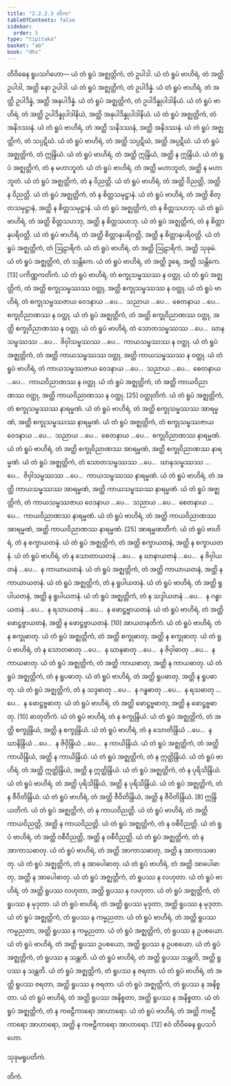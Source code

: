 ```yaml
---
title: "2.2.2.3 တိက"
tableOfContents: false
sidebar:
  order: 5
type: "tipitaka"
basket: "ab"
book: "dhs"
---
```



<DynamicBreadcrumb />

<Division number="585" book="dhs">

<Paragraph number="1144" book="dhs">
တိဝိဓေန ရူပသင်္ဂဟော—
</Paragraph>

<Paragraph number="1145" book="dhs">
ယံ တံ ရူပံ အဇ္ဈတ္တိကံ, တံ ဥပါဒါ. ယံ တံ ရူပံ ဗာဟိရံ, တံ အတ္ထိ ဥပါဒါ, အတ္ထိ နော ဥပါဒါ.
</Paragraph>

<Paragraph number="1146" book="dhs">
ယံ တံ ရူပံ အဇ္ဈတ္တိကံ, တံ ဥပါဒိန္နံ. ယံ တံ ရူပံ ဗာဟိရံ, တံ အတ္ထိ ဥပါဒိန္နံ, အတ္ထိ အနုပါဒိန္နံ.
</Paragraph>

<Paragraph number="1147" book="dhs">
ယံ တံ ရူပံ အဇ္ဈတ္တိကံ, တံ ဥပါဒိန္နုပါဒါနိယံ. ယံ တံ ရူပံ ဗာဟိရံ, တံ အတ္ထိ ဥပါဒိန္နုပါဒါနိယံ, အတ္ထိ အနုပါဒိန္နုပါဒါနိယံ.
</Paragraph>

<Paragraph number="1148" book="dhs">
ယံ တံ ရူပံ အဇ္ဈတ္တိကံ, တံ အနိဒဿနံ. ယံ တံ ရူပံ ဗာဟိရံ, တံ အတ္ထိ သနိဒဿနံ, အတ္ထိ အနိဒဿနံ.
</Paragraph>

<Paragraph number="1149" book="dhs">
ယံ တံ ရူပံ အဇ္ဈတ္တိကံ, တံ သပ္ပဋိဃံ. ယံ တံ ရူပံ ဗာဟိရံ, တံ အတ္ထိ သပ္ပဋိဃံ, အတ္ထိ အပ္ပဋိဃံ.
</Paragraph>

<Paragraph number="1150" book="dhs">
ယံ တံ ရူပံ အဇ္ဈတ္တိကံ, တံ ဣန္ဒြိယံ. ယံ တံ ရူပံ ဗာဟိရံ, တံ အတ္ထိ ဣန္ဒြိယံ, အတ္ထိ န ဣန္ဒြိယံ.
</Paragraph>

<Paragraph number="1151" book="dhs">
ယံ တံ ရူပံ အဇ္ဈတ္တိကံ, တံ န မဟာဘူတံ. ယံ တံ ရူပံ ဗာဟိရံ, တံ အတ္ထိ မဟာဘူတံ, အတ္ထိ န မဟာဘူတံ.
</Paragraph>

<Paragraph number="1152" book="dhs">
ယံ တံ ရူပံ အဇ္ဈတ္တိကံ, တံ န ဝိညတ္တိ. ယံ တံ ရူပံ ဗာဟိရံ, တံ အတ္ထိ ဝိညတ္တိ, အတ္ထိ န ဝိညတ္တိ.
</Paragraph>

<Paragraph number="1153" book="dhs">
ယံ တံ ရူပံ အဇ္ဈတ္တိကံ, တံ န စိတ္တသမုဋ္ဌာနံ. ယံ တံ ရူပံ ဗာဟိရံ, တံ အတ္ထိ စိတ္တသမုဋ္ဌာနံ, အတ္ထိ န စိတ္တသမုဋ္ဌာနံ.
</Paragraph>

<Paragraph number="1154" book="dhs">
ယံ တံ ရူပံ အဇ္ဈတ္တိကံ, တံ န စိတ္တသဟဘု. ယံ တံ ရူပံ ဗာဟိရံ, တံ အတ္ထိ စိတ္တသဟဘု, အတ္ထိ န စိတ္တသဟဘု.
</Paragraph>

<Paragraph number="1155" book="dhs">
ယံ တံ ရူပံ အဇ္ဈတ္တိကံ, တံ န စိတ္တာနုပရိဝတ္တိ. ယံ တံ ရူပံ ဗာဟိရံ, တံ အတ္ထိ စိတ္တာနုပရိဝတ္တိ, အတ္ထိ န စိတ္တာနုပရိဝတ္တိ.
</Paragraph>

<Paragraph number="1156" book="dhs">
ယံ တံ ရူပံ အဇ္ဈတ္တိကံ, တံ ဩဠာရိကံ. ယံ တံ ရူပံ ဗာဟိရံ, တံ အတ္ထိ ဩဠာရိကံ, အတ္ထိ သုခုမံ.
</Paragraph>

<Paragraph number="1157" book="dhs">
ယံ တံ ရူပံ အဇ္ဈတ္တိကံ, တံ သန္တိကေ. ယံ တံ ရူပံ ဗာဟိရံ, တံ အတ္ထိ ဒူရေ, အတ္ထိ သန္တိကေ. [13]

</Paragraph>
</Division>

<Paragraph number="1158" type="center" book="dhs">
ပကိဏ္ဏကတိကံ.


</Paragraph>

<Paragraph number="1159" book="dhs">
ယံ တံ ရူပံ ဗာဟိရံ, တံ စက္ခုသမ္ဖဿဿ န ဝတ္ထု. ယံ တံ ရူပံ အဇ္ဈတ္တိကံ, တံ အတ္ထိ စက္ခုသမ္ဖဿဿ ဝတ္ထု, အတ္ထိ စက္ခုသမ္ဖဿဿ န ဝတ္ထု.
</Paragraph>

<Paragraph number="1160" book="dhs">
ယံ တံ ရူပံ ဗာဟိရံ, တံ စက္ခုသမ္ဖဿဇာယ ဝေဒနာယ …ပေ…  သညာယ …ပေ…  စေတနာယ …ပေ…  စက္ခုဝိညာဏဿ န ဝတ္ထု. ယံ တံ ရူပံ အဇ္ဈတ္တိကံ, တံ အတ္ထိ စက္ခုဝိညာဏဿ ဝတ္ထု, အတ္ထိ စက္ခုဝိညာဏဿ န ဝတ္ထု.
</Paragraph>

<Paragraph number="1161" book="dhs">
ယံ တံ ရူပံ ဗာဟိရံ, တံ သောတသမ္ဖဿဿ …ပေ…  ဃာနသမ္ဖဿဿ …ပေ…  ဇိဝှါသမ္ဖဿဿ …ပေ…  ကာယသမ္ဖဿဿ န ဝတ္ထု. ယံ တံ ရူပံ အဇ္ဈတ္တိကံ, တံ အတ္ထိ ကာယသမ္ဖဿဿ ဝတ္ထု, အတ္ထိ ကာယသမ္ဖဿဿ န ဝတ္ထု. ယံ တံ ရူပံ ဗာဟိရံ, တံ ကာယသမ္ဖဿဇာယ ဝေဒနာယ …ပေ…  သညာယ …ပေ…  စေတနာယ …ပေ…  ကာယဝိညာဏဿ န ဝတ္ထု. ယံ တံ ရူပံ အဇ္ဈတ္တိကံ, တံ အတ္ထိ ကာယဝိညာဏဿ ဝတ္ထု, အတ္ထိ ကာယဝိညာဏဿ န ဝတ္ထု. [25]

</Paragraph>

<Paragraph number="1162" type="center" book="dhs">
ဝတ္ထုတိကံ.


</Paragraph>

<Paragraph number="1163" book="dhs">
ယံ တံ ရူပံ အဇ္ဈတ္တိကံ, တံ စက္ခုသမ္ဖဿဿ နာရမ္မဏံ. ယံ တံ ရူပံ ဗာဟိရံ, တံ အတ္ထိ စက္ခုသမ္ဖဿဿ အာရမ္မဏံ, အတ္ထိ စက္ခုသမ္ဖဿဿ နာရမ္မဏံ. ယံ တံ ရူပံ အဇ္ဈတ္တိကံ, တံ စက္ခုသမ္ဖဿဇာယ ဝေဒနာယ …ပေ…  သညာယ …ပေ…  စေတနာယ …ပေ…  စက္ခုဝိညာဏဿ နာရမ္မဏံ. ယံ တံ ရူပံ ဗာဟိရံ, တံ အတ္ထိ စက္ခုဝိညာဏဿ အာရမ္မဏံ, အတ္ထိ စက္ခုဝိညာဏဿ နာရမ္မဏံ.
</Paragraph>

<Paragraph number="1164" book="dhs">
ယံ တံ ရူပံ အဇ္ဈတ္တိကံ, တံ သောတသမ္ဖဿဿ …ပေ…  ဃာနသမ္ဖဿဿ …ပေ…  ဇိဝှါသမ္ဖဿဿ …ပေ…  ကာယသမ္ဖဿဿ နာရမ္မဏံ. ယံ တံ ရူပံ ဗာဟိရံ, တံ အတ္ထိ ကာယသမ္ဖဿဿ အာရမ္မဏံ, အတ္ထိ ကာယသမ္ဖဿဿ နာရမ္မဏံ. ယံ တံ ရူပံ အဇ္ဈတ္တိကံ, တံ ကာယသမ္ဖဿဇာယ ဝေဒနာယ …ပေ…  သညာယ …ပေ…  စေတနာယ …ပေ…  ကာယဝိညာဏဿ နာရမ္မဏံ. ယံ တံ ရူပံ ဗာဟိရံ, တံ အတ္ထိ ကာယဝိညာဏဿ အာရမ္မဏံ, အတ္ထိ ကာယဝိညာဏဿ နာရမ္မဏံ. [25]

</Paragraph>

<Paragraph number="1165" type="center" book="dhs">
အာရမ္မဏတိကံ.


</Paragraph>

<Paragraph number="1166" book="dhs">
ယံ တံ ရူပံ ဗာဟိရံ, တံ န စက္ခာယတနံ. ယံ တံ ရူပံ အဇ္ဈတ္တိကံ, တံ အတ္ထိ စက္ခာယတနံ, အတ္ထိ န စက္ခာယတနံ. ယံ တံ ရူပံ ဗာဟိရံ, တံ န သောတာယတနံ …ပေ…  န ဃာနာယတနံ …ပေ…  န ဇိဝှါယတနံ …ပေ…  န ကာယာယတနံ. ယံ တံ ရူပံ အဇ္ဈတ္တိကံ, တံ အတ္ထိ ကာယာယတနံ, အတ္ထိ န ကာယာယတနံ.
</Paragraph>

<Paragraph number="1167" book="dhs">
ယံ တံ ရူပံ အဇ္ဈတ္တိကံ, တံ န ရူပါယတနံ. ယံ တံ ရူပံ ဗာဟိရံ, တံ အတ္ထိ ရူပါယတနံ, အတ္ထိ န ရူပါယတနံ. ယံ တံ ရူပံ အဇ္ဈတ္တိကံ, တံ န သဒ္ဒါယတနံ …ပေ…  န ဂန္ဓာယတနံ …ပေ…  န ရသာယတနံ …ပေ…  န ဖောဋ္ဌဗ္ဗာယတနံ. ယံ တံ ရူပံ ဗာဟိရံ, တံ အတ္ထိ ဖောဋ္ဌဗ္ဗာယတနံ, အတ္ထိ န ဖောဋ္ဌဗ္ဗာယတနံ. [10]

</Paragraph>

<Paragraph number="1168" type="center" book="dhs">
အာယတနတိကံ.


</Paragraph>

<Paragraph number="1169" book="dhs">
ယံ တံ ရူပံ ဗာဟိရံ, တံ န စက္ခုဓာတု. ယံ တံ ရူပံ အဇ္ဈတ္တိကံ, တံ အတ္ထိ စက္ခုဓာတု, အတ္ထိ န စက္ခုဓာတု. ယံ တံ ရူပံ ဗာဟိရံ, တံ န သောတဓာတု …ပေ…  န ဃာနဓာတု …ပေ…  န ဇိဝှါဓာတု …ပေ…  န ကာယဓာတု. ယံ တံ ရူပံ အဇ္ဈတ္တိကံ, တံ အတ္ထိ ကာယဓာတု, အတ္ထိ န ကာယဓာတု.
</Paragraph>

<Paragraph number="1170" book="dhs">
ယံ တံ ရူပံ အဇ္ဈတ္တိကံ, တံ န ရူပဓာတု. ယံ တံ ရူပံ ဗာဟိရံ, တံ အတ္ထိ ရူပဓာတု, အတ္ထိ န ရူပဓာတု. ယံ တံ ရူပံ အဇ္ဈတ္တိကံ, တံ န သဒ္ဒဓာတု …ပေ…  န ဂန္ဓဓာတု …ပေ…  န ရသဓာတု …ပေ…  န ဖောဋ္ဌဗ္ဗဓာတု. ယံ တံ ရူပံ ဗာဟိရံ, တံ အတ္ထိ ဖောဋ္ဌဗ္ဗဓာတု, အတ္ထိ န ဖောဋ္ဌဗ္ဗဓာတု. [10]

</Paragraph>

<Paragraph number="1171" type="center" book="dhs">
ဓာတုတိကံ.


</Paragraph>

<Paragraph number="1172" book="dhs">
ယံ တံ ရူပံ ဗာဟိရံ, တံ န စက္ခုန္ဒြိယံ. ယံ တံ ရူပံ အဇ္ဈတ္တိကံ, တံ အတ္ထိ စက္ခုန္ဒြိယံ, အတ္ထိ န စက္ခုန္ဒြိယံ. ယံ တံ ရူပံ ဗာဟိရံ, တံ န သောတိန္ဒြိယံ …ပေ…  န ဃာနိန္ဒြိယံ …ပေ…  န ဇိဝှိန္ဒြိယံ …ပေ…  န ကာယိန္ဒြိယံ. ယံ တံ ရူပံ အဇ္ဈတ္တိကံ, တံ အတ္ထိ ကာယိန္ဒြိယံ, အတ္ထိ န ကာယိန္ဒြိယံ.
</Paragraph>

<Paragraph number="1173" book="dhs">
ယံ တံ ရူပံ အဇ္ဈတ္တိကံ, တံ န ဣတ္ထိန္ဒြိယံ. ယံ တံ ရူပံ ဗာဟိရံ, တံ အတ္ထိ ဣတ္ထိန္ဒြိယံ, အတ္ထိ န ဣတ္ထိန္ဒြိယံ.
</Paragraph>

<Paragraph number="1174" book="dhs">
ယံ တံ ရူပံ အဇ္ဈတ္တိကံ, တံ န ပုရိသိန္ဒြိယံ. ယံ တံ ရူပံ ဗာဟိရံ, တံ အတ္ထိ ပုရိသိန္ဒြိယံ, အတ္ထိ န ပုရိသိန္ဒြိယံ.
</Paragraph>

<Paragraph number="1175" book="dhs">
ယံ တံ ရူပံ အဇ္ဈတ္တိကံ, တံ န ဇီဝိတိန္ဒြိယံ. ယံ တံ ရူပံ ဗာဟိရံ, တံ အတ္ထိ ဇီဝိတိန္ဒြိယံ, အတ္ထိ န ဇီဝိတိန္ဒြိယံ. [8]

</Paragraph>

<Paragraph number="1176" type="center" book="dhs">
ဣန္ဒြိယတိကံ.


</Paragraph>

<Paragraph number="1177" book="dhs">
ယံ တံ ရူပံ အဇ္ဈတ္တိကံ, တံ န ကာယဝိညတ္တိ. ယံ တံ ရူပံ ဗာဟိရံ, တံ အတ္ထိ ကာယဝိညတ္တိ, အတ္ထိ န ကာယဝိညတ္တိ.
</Paragraph>

<Paragraph number="1178" book="dhs">
ယံ တံ ရူပံ အဇ္ဈတ္တိကံ, တံ န ဝစီဝိညတ္တိ. ယံ တံ ရူပံ ဗာဟိရံ, တံ အတ္ထိ ဝစီဝိညတ္တိ, အတ္ထိ န ဝစီဝိညတ္တိ.
</Paragraph>

<Paragraph number="1179" book="dhs">
ယံ တံ ရူပံ အဇ္ဈတ္တိကံ, တံ န အာကာသဓာတု. ယံ တံ ရူပံ ဗာဟိရံ, တံ အတ္ထိ အာကာသဓာတု, အတ္ထိ န အာကာသဓာတု.
</Paragraph>

<Paragraph number="1180" book="dhs">
ယံ တံ ရူပံ အဇ္ဈတ္တိကံ, တံ န အာပေါဓာတု. ယံ တံ ရူပံ ဗာဟိရံ, တံ အတ္ထိ အာပေါဓာတု, အတ္ထိ န အာပေါဓာတု.
</Paragraph>

<Paragraph number="1181" book="dhs">
ယံ တံ ရူပံ အဇ္ဈတ္တိကံ, တံ ရူပဿ န လဟုတာ. ယံ တံ ရူပံ ဗာဟိရံ, တံ အတ္ထိ ရူပဿ လဟုတာ, အတ္ထိ ရူပဿ န လဟုတာ.
</Paragraph>

<Paragraph number="1182" book="dhs">
ယံ တံ ရူပံ အဇ္ဈတ္တိကံ, တံ ရူပဿ န မုဒုတာ. ယံ တံ ရူပံ ဗာဟိရံ, တံ အတ္ထိ ရူပဿ မုဒုတာ, အတ္ထိ ရူပဿ န မုဒုတာ.
</Paragraph>

<Paragraph number="1183" book="dhs">
ယံ တံ ရူပံ အဇ္ဈတ္တိကံ, တံ ရူပဿ န ကမ္မညတာ. ယံ တံ ရူပံ ဗာဟိရံ, တံ အတ္ထိ ရူပဿ ကမ္မညတာ, အတ္ထိ ရူပဿ န ကမ္မညတာ.
</Paragraph>

<Paragraph number="1184" book="dhs">
ယံ တံ ရူပံ အဇ္ဈတ္တိကံ, တံ ရူပဿ န ဥပစယော. ယံ တံ ရူပံ ဗာဟိရံ, တံ အတ္ထိ ရူပဿ ဥပစယော, အတ္ထိ ရူပဿ န ဥပစယော.
</Paragraph>

<Paragraph number="1185" book="dhs">
ယံ တံ ရူပံ အဇ္ဈတ္တိကံ, တံ ရူပဿ န သန္တတိ. ယံ တံ ရူပံ ဗာဟိရံ, တံ အတ္ထိ ရူပဿ သန္တတိ, အတ္ထိ ရူပဿ န သန္တတိ.
</Paragraph>

<Paragraph number="1186" book="dhs">
ယံ တံ ရူပံ အဇ္ဈတ္တိကံ, တံ ရူပဿ န ဇရတာ. ယံ တံ ရူပံ ဗာဟိရံ, တံ အတ္ထိ ရူပဿ ဇရတာ, အတ္ထိ ရူပဿ န ဇရတာ.
</Paragraph>

<Paragraph number="1187" book="dhs">
ယံ တံ ရူပံ အဇ္ဈတ္တိကံ, တံ ရူပဿ န အနိစ္စတာ. ယံ တံ ရူပံ ဗာဟိရံ, တံ အတ္ထိ ရူပဿ အနိစ္စတာ, အတ္ထိ ရူပဿ န အနိစ္စတာ.
</Paragraph>

<Paragraph number="1188" book="dhs">
ယံ တံ ရူပံ အဇ္ဈတ္တိကံ, တံ န ကဗဠီကာရော အာဟာရော. ယံ တံ ရူပံ ဗာဟိရံ, တံ အတ္ထိ ကဗဠီကာရော အာဟာရော, အတ္ထိ န ကဗဠီကာရော အာဟာရော. [12]

</Paragraph>

<Paragraph number="1189" type="center" book="dhs">
ဧဝံ တိဝိဓေန ရူပသင်္ဂဟော.

  
သုခုမရူပတိကံ.

  
တိကံ.
</Paragraph>